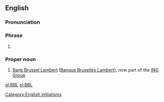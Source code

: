 {{also|bbl}}

==English==

===Pronunciation===
{{IPA letters|lang=en|B|B|L}}

===Phrase===
{{head|en|phrase}}

# {{abbreviation of|be back later}}

===Proper noun===
{{en-proper noun}}

# [[w:Bank Brussel Lambert|Bank Brussel Lambert]] ([[w:Banque Bruxelles Lambert|Banque Bruxelles Lambert]]), now part of the [[w:ING Group|ING Group]]

[[Category:English initialisms]]

[[gl:BBL]]
[[pl:BBL]]